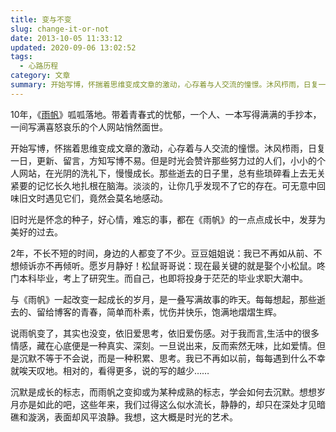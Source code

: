 ```yaml
---
title: 变与不变
slug: change-it-or-not
date: 2013-10-05 11:33:12
updated: 2020-09-06 13:02:52
tags:
  - 心路历程
category: 文章
summary: 开始写博，怀揣着思维变成文章的激动，心存着与人交流的憧憬。沐风栉雨，日复一日，更新、留言，方知写博不易。
---
```


10年，《[雨帆](https://yufan.me)》呱呱落地。带着青春式的忧郁，一个人、一本写得满满的手抄本，一间写满喜怒哀乐的个人网站悄然面世。

开始写博，怀揣着思维变成文章的激动，心存着与人交流的憧憬。沐风栉雨，日复一日，更新、留言，方知写博不易。但是时光会赞许那些努力过的人们，小小的个人网站，在光阴的洗礼下，慢慢成长。那些逝去的日子里，总有些琐碎看上去无关紧要的记忆长久地扎根在脑海。淡淡的，让你几乎发现不了它的存在。可无意中回味旧文时遇见它们，竟然会莫名地感动。

旧时光是怀念的种子，好心情，难忘的事，都在《雨帆》的一点点成长中，发芽为美好的过去。

2年，不长不短的时间，身边的人都变了不少。豆豆姐姐说：我已不再如从前、不想倾诉亦不再倾听。愿岁月静好！松鼠哥哥说：现在最关键的就是娶个小松鼠。咚门本科毕业，考上了研究生。而自己，也即将投身于茫茫的毕业求职大潮中。

与《雨帆》一起改变一起成长的岁月，是一叠写满故事的昨天。每每想起，那些逝去的、留给博客的青春，简单而朴素，忧伤并快乐，饱满地熠熠生辉。

说雨帆变了，其实也没变，依旧爱思考，依旧爱伤感。对于我而言,生活中的很多情感，藏在心底便是一种真实、深刻。一旦说出来，反而索然无味，比如爱情。但是沉默不等于不会说，而是一种积累、思考。我已不再如以前，每每遇到什么不幸就唉天叹地。相对的，看得更多，说的写的越少……

沉默是成长的标志，而雨帆之变抑或为某种成熟的标志，学会如何去沉默。想想岁月亦是如此的吧，这些年来，我们过得这么似水流长，静静的，却只在深处才见暗礁和漩涡，表面却风平浪静。我想，这大概是时光的艺术。

